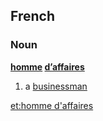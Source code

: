 ==French==

===Noun===
'''[[homme]] [[d'|d’]][[affaires]]'''

# a [[businessman]]

[[et:homme d'affaires]]